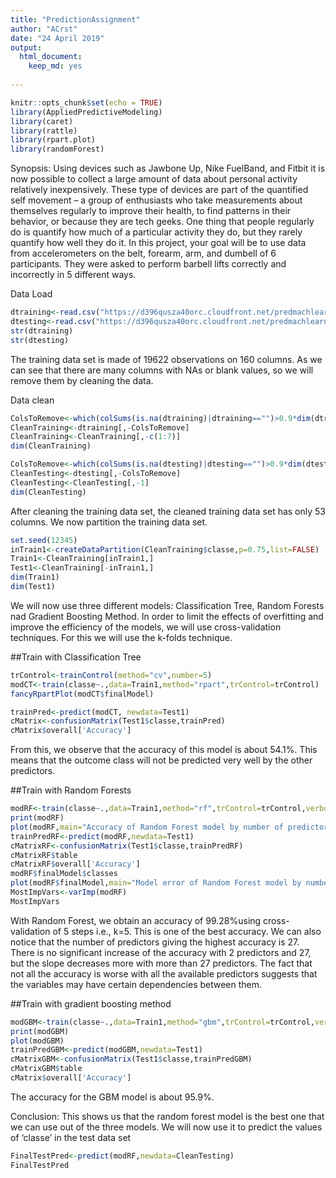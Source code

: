 ```yaml
---
title: "PredictionAssignment"
author: "ACrst"
date: "24 April 2019"
output:
  html_document:
    keep_md: yes
  
---
```


```r
knitr::opts_chunk$set(echo = TRUE)
library(AppliedPredictiveModeling)
library(caret)
library(rattle)
library(rpart.plot)
library(randomForest)
```


Synopsis:
Using devices such as Jawbone Up, Nike FuelBand, and Fitbit it is now possible to collect a large amount of data about personal activity relatively inexpensively. These type of devices are part of the quantified self movement – a group of enthusiasts who take measurements about themselves regularly to improve their health, to find patterns in their behavior, or because they are tech geeks. One thing that people regularly do is quantify how much of a particular activity they do, but they rarely quantify how well they do it. In this project, your goal will be to use data from accelerometers on the belt, forearm, arm, and dumbell of 6 participants. They were asked to perform barbell lifts correctly and incorrectly in 5 different ways. 





Data Load
```r
dtraining<-read.csv("https://d396qusza40orc.cloudfront.net/predmachlearn/pml-training.csv")
dtesting<-read.csv("https://d396qusza40orc.cloudfront.net/predmachlearn/pml-testing.csv")
str(dtraining)
str(dtesting)
```

The training data set is made of 19622 observations on 160 columns. As we can see that there are many columns with NAs or blank values, so we will remove them by cleaning the data.


Data clean
```r

ColsToRemove<-which(colSums(is.na(dtraining)|dtraining=="")>0.9*dim(dtraining)[1])
CleanTraining<-dtraining[,-ColsToRemove]
CleanTraining<-CleanTraining[,-c(1:7)]
dim(CleanTraining)

ColsToRemove<-which(colSums(is.na(dtesting)|dtesting=="")>0.9*dim(dtesting)[1])
CleanTesting<-dtesting[,-ColsToRemove]
CleanTesting<-CleanTesting[,-1]
dim(CleanTesting)
```

After cleaning the training data set, the cleaned training data set has only 53 columns.
We now partition the training data set.

```r
set.seed(12345)
inTrain1<-createDataPartition(CleanTraining$classe,p=0.75,list=FALSE)
Train1<-CleanTraining[inTrain1,]
Test1<-CleanTraining[-inTrain1,]
dim(Train1)
dim(Test1)
```

We will now use three different models: Classification Tree, Random Forests nad Gradient Boosting Method.
In order to limit the effects of overfitting and improve the efficiency of the models, we will use cross-validation techniques. For this we will use the k-folds technique.

##Train with Classification Tree
```r
trControl<-trainControl(method="cv",number=5)
modCT<-train(classe~.,data=Train1,method="rpart",trControl=trControl)
fancyRpartPlot(modCT$finalModel)

trainPred<-predict(modCT, newdata=Test1)
cMatrix<-confusionMatrix(Test1$classe,trainPred)
cMatrix$overall['Accuracy']
```

From this, we observe that the accuracy of this model is about 54.1%. This means that the outcome class will not be predicted very well by the other predictors.

##Train with Random Forests
```r
modRF<-train(classe~.,data=Train1,method="rf",trControl=trControl,verbose=FALSE)
print(modRF)
plot(modRF,main="Accuracy of Random Forest model by number of predictors")
trainPredRF<-predict(modRF,newdata=Test1)
cMatrixRF<-confusionMatrix(Test1$classe,trainPredRF)
cMatrixRF$table
cMatrixRF$overall['Accuracy']
modRF$finalModel$classes
plot(modRF$finalModel,main="Model error of Random Forest model by number of trees")
MostImpVars<-varImp(modRF)
MostImpVars
```

With Random Forest, we obtain an accuracy of 99.28%using cross-validation of 5 steps i.e., k=5. This is one of the best accuracy. We can also notice that the number  of predictors giving the highest accuracy is 27. There is no significant increase of the accuracy with 2 predictors and 27, but the slope decreases more with more than 27 predictors. The fact that  not all the accuracy is worse with all the available predictors suggests that the variables may have certain dependencies between them.

##Train with gradient boosting method
```r
modGBM<-train(classe~.,data=Train1,method="gbm",trControl=trControl,verbose=FALSE)
print(modGBM)
plot(modGBM)
trainPredGBM<-predict(modGBM,newdata=Test1)
cMatrixGBM<-confusionMatrix(Test1$classe,trainPredGBM)
cMatrixGBM$table
cMatrix$overall['Accuracy']
```
The accuracy for the GBM model is about 95.9%.

Conclusion:
This shows us that the random forest model is the best one that we can use out of the three models. We will now use it to predict the values of 'classe' in the test data set

```r
FinalTestPred<-predict(modRF,newdata=CleanTesting)
FinalTestPred
```